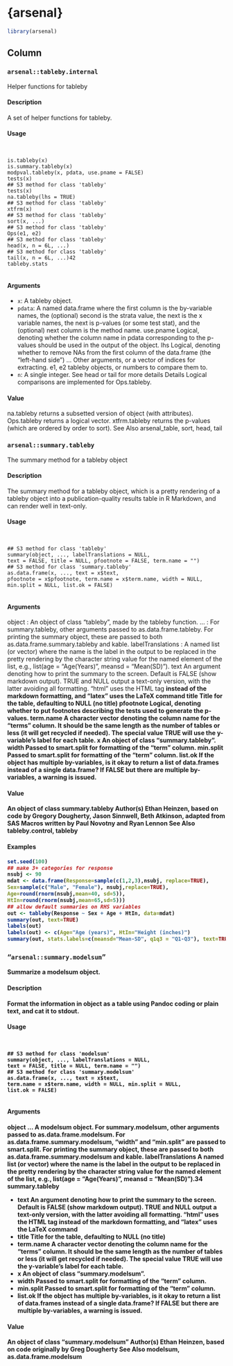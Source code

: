 {arsenal} {data-navmenu="arsenal"}
========================================

```r

library(arsenal)
```



Column {.tabset}
-------------------------------

### ``arsenal::tableby.internal``


Helper functions for tableby

#### Description

A set of helper functions for tableby.

#### Usage
<pre><code>

is.tableby(x)
is.summary.tableby(x)
modpval.tableby(x, pdata, use.pname = FALSE)
tests(x)
## S3 method for class 'tableby'
tests(x)
na.tableby(lhs = TRUE)
## S3 method for class 'tableby'
xtfrm(x)
## S3 method for class 'tableby'
sort(x, ...)
## S3 method for class 'tableby'
Ops(e1, e2)
## S3 method for class 'tableby'
head(x, n = 6L, ...)
## S3 method for class 'tableby'
tail(x, n = 6L, ...)42
tableby.stats

</code></pre>
#### Arguments

* ``x``:  A tableby object.
* ``pdata``: A named data.frame where the first column is the by-variable names, the (optional) second is the strata value, the next is the x variable names, the next is
p-values (or some test stat), and the (optional) next column is the method name.
use.pname Logical, denoting whether the column name in pdata corresponding to the p-values should be used in the output of the object.
lhs Logical, denoting whether to remove NAs from the first column of the data.frame
(the "left-hand side")
... Other arguments, or a vector of indices for extracting.
e1, e2 tableby objects, or numbers to compare them to.
* ``n``:   A single integer. See head or tail for more details
Details
Logical comparisons are implemented for Ops.tableby.

#### Value

na.tableby returns a subsetted version of object (with attributes). Ops.tableby returns a logical
vector. xtfrm.tableby returns the p-values (which are ordered by order to sort).
See Also
arsenal_table, sort, head, tail

<p>

### ``arsenal::summary.tableby``

The summary method for a tableby object

#### Description

The summary method for a tableby object, which is a pretty rendering of a tableby object into a publication-quality results table in R Markdown, and can render well in text-only.

#### Usage
<pre><code>

## S3 method for class 'tableby'
summary(object, ..., labelTranslations = NULL,
text = FALSE, title = NULL, pfootnote = FALSE, term.name = "")
## S3 method for class 'summary.tableby'
as.data.frame(x, ..., text = x$text,
pfootnote = x$pfootnote, term.name = x$term.name, width = NULL,
min.split = NULL, list.ok = FALSE)

</code></pre>
#### Arguments

object : An object of class "tableby", made by the tableby function.
... : For summary.tableby, other arguments passed to as.data.frame.tableby.
For printing the summary object, these are passed to both as.data.frame.summary.tableby
and kable.
labelTranslations : A named list (or vector) where the name is the label in the output to be replaced in the pretty rendering by the character string value for the named element of
the list, e.g., list(age = "Age(Years)", meansd = "Mean(SD)").
text An argument denoting how to print the summary to the screen. Default is FALSE (show markdown output). TRUE and NULL output a text-only version, with the latter avoiding all formatting. "html" uses the HTML tag <strong> instead of the markdown formatting, and "latex" uses the LaTeX command \textbf.
title Title for the table, defaulting to NULL (no title)
pfootnote Logical, denoting whether to put footnotes describing the tests used to generate the p-values.
term.name A character vector denoting the column name for the "terms" column. It should be the same length as the number of tables or less (it will get recycled if needed).
The special value TRUE will use the y-variable’s label for each table.
x An object of class "summary.tableby".
width Passed to smart.split for formatting of the "term" column.
min.split Passed to smart.split for formatting of the "term" column.
list.ok If the object has multiple by-variables, is it okay to return a list of data.frames instead of a single data.frame? If FALSE but there are multiple by-variables, a warning is issued.

#### Value

An object of class summary.tableby
Author(s)
Ethan Heinzen, based on code by Gregory Dougherty, Jason Sinnwell, Beth Atkinson, adapted from
SAS Macros written by Paul Novotny and Ryan Lennon
See Also
tableby.control, tableby

#### Examples
```r
set.seed(100)
## make 3+ categories for response
nsubj <- 90
mdat <- data.frame(Response=sample(c(1,2,3),nsubj, replace=TRUE),
Sex=sample(c("Male", "Female"), nsubj,replace=TRUE),
Age=round(rnorm(nsubj,mean=40, sd=5)),
HtIn=round(rnorm(nsubj,mean=65,sd=5)))
## allow default summaries on RHS variables
out <- tableby(Response ~ Sex + Age + HtIn, data=mdat)
summary(out, text=TRUE)
labels(out)
labels(out) <- c(Age="Age (years)", HtIn="Height (inches)")
summary(out, stats.labels=c(meansd="Mean-SD", q1q3 = "Q1-Q3"), text=TRUE)
```
<p>

### "``arsenal::summary.modelsum``"



Summarize a modelsum object.

#### Description

Format the information in object as a table using Pandoc coding or plain text, and cat it to stdout.

#### Usage
<pre><code>

## S3 method for class 'modelsum'
summary(object, ..., labelTranslations = NULL,
text = FALSE, title = NULL, term.name = "")
## S3 method for class 'summary.modelsum'
as.data.frame(x, ..., text = x$text,
term.name = x$term.name, width = NULL, min.split = NULL,
list.ok = FALSE)

</code></pre>
#### Arguments

object
...
A modelsum object.
For summary.modelsum, other arguments passed to as.data.frame.modelsum.
For as.data.frame.summary.modelsum, "width" and "min.split" are passed
to smart.split. For printing the summary object, these are passed to both
as.data.frame.summary.modelsum and kable.
labelTranslations
A named list (or vector) where the name is the label in the output to be replaced
in the pretty rendering by the character string value for the named element of
the list, e.g., list(age = "Age(Years)", meansd = "Mean(SD)").34
summary.tableby

* text An argument denoting how to print the summary to the screen. Default is FALSE
(show markdown output). TRUE and NULL output a text-only version, with the
latter avoiding all formatting. "html" uses the HTML tag <strong> instead of
the markdown formatting, and "latex" uses the LaTeX command \textbf.
* title Title for the table, defaulting to NULL (no title)
* term.name A character vector denoting the column name for the "terms" column. It should be the same length as the number of tables or less (it will get recycled if needed).
The special value TRUE will use the y-variable’s label for each table.
* x An object of class "summary.modelsum".
* width Passed to smart.split for formatting of the "term" column.
* min.split Passed to smart.split for formatting of the "term" column.
* list.ok If the object has multiple by-variables, is it okay to return a list of data.frames instead of a single data.frame? If FALSE but there are multiple by-variables, a
warning is issued.

#### Value

An object of class "summary.modelsum"
Author(s)
Ethan Heinzen, based on code originally by Greg Dougherty
See Also
modelsum, as.data.frame.modelsum
